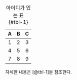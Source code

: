 | A | B | C |
|:-:|:-:|:-:|
| 1 | 2 | 3 |
| 4 | 5 | 6 |
| 7 | 8 | 9 |

: 아이디가 있는 표 {#tbl-1}

자세한 내용은 [@tbl-1]을 참조한다.
